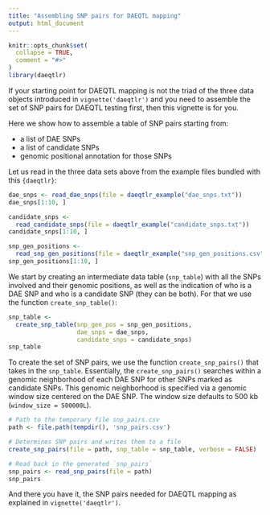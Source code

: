 ```yaml
---
title: "Assembling SNP pairs for DAEQTL mapping"
output: html_document
---
```


```r
knitr::opts_chunk$set(
  collapse = TRUE,
  comment = "#>"
)
library(daeqtlr)
```

If your starting point for DAEQTL mapping is not the triad of the three data
objects introduced in `vignette('daeqtlr')` and you need to assemble the set of
SNP pairs for DAEQTL testing first, then this vignette is for you.

Here we show how to assemble a table of SNP pairs starting from:

- a list of DAE SNPs
- a list of candidate SNPs
- genomic positional annotation for those SNPs

Let us read in the three data sets above from the example files bundled with
this `{daeqtlr}`:

```r
dae_snps <- read_dae_snps(file = daeqtlr_example("dae_snps.txt"))
dae_snps[1:10, ]

candidate_snps <-
  read_candidate_snps(file = daeqtlr_example("candidate_snps.txt"))
candidate_snps[1:10, ]

snp_gen_positions <-
  read_snp_gen_positions(file = daeqtlr_example("snp_gen_positions.csv"))
snp_gen_positions[1:10, ]
```

We start by creating an intermediate data table (`snp_table`) with all the SNPs
involved and their genomic positions, as well as the indication of who is a DAE
SNP and who is a candidate SNP (they can be both). For that we use the function
`create_snp_table()`:

```r
snp_table <-
  create_snp_table(snp_gen_pos = snp_gen_positions,
                   dae_snps = dae_snps,
                   candidate_snps = candidate_snps)
snp_table
```

To create the set of SNP pairs, we use the function `create_snp_pairs()` that
takes in the `snp_table`. Essentially, the `create_snp_pairs()` searches within
a genomic neighborhood of each DAE SNP for other SNPs marked as candidate SNPs.
This genomic neighborhood is specified via a genomic window size centered on
the DAE SNP. The window size defaults to 500 kb (`window_size = 500000L`).

```r
# Path to the temporary file snp_pairs.csv
path <- file.path(tempdir(), 'snp_pairs.csv')

# Determines SNP pairs and writes them to a file
create_snp_pairs(file = path, snp_table = snp_table, verbose = FALSE)

# Read back in the generated `snp_pairs`
snp_pairs <- read_snp_pairs(file = path)
snp_pairs
```

And there you have it, the SNP pairs needed for DAEQTL mapping as explained in
`vignette('daeqtlr')`.
